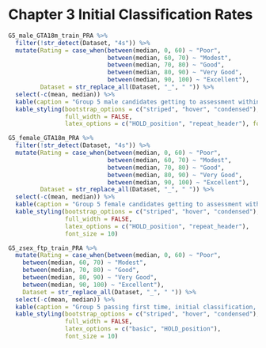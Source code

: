 # Chapter 3 Initial Classification Rates {#pra-supp-info}

```r
G5_male_GTA18m_train_PRA %>% 
  filter(!str_detect(Dataset, "4s")) %>% 
  mutate(Rating = case_when(between(median, 0, 60) ~ "Poor",
                            between(median, 60, 70) ~ "Modest",
                            between(median, 70, 80) ~ "Good",
                            between(median, 80, 90) ~ "Very Good",
                            between(median, 90, 100) ~ "Excellent"),
         Dataset = str_replace_all(Dataset, "_", " ")) %>% 
  select(-c(mean, median)) %>% 
  kable(caption = "Group 5 male candidates getting to assessment within 18 months of training, initial classification, training model performance.", digits = 2, booktab = TRUE, longtable = TRUE) %>%
  kable_styling(bootstrap_options = c("striped", "hover", "condensed"), 
                full_width = FALSE, 
                latex_options = c("HOLD_position", "repeat_header"), font_size = 10)
```


```r
G5_female_GTA18m_PRA %>% 
  filter(!str_detect(Dataset, "4s")) %>% 
  mutate(Rating = case_when(between(median, 0, 60) ~ "Poor",
                            between(median, 60, 70) ~ "Modest",
                            between(median, 70, 80) ~ "Good",
                            between(median, 80, 90) ~ "Very Good",
                            between(median, 90, 100) ~ "Excellent"),
         Dataset = str_replace_all(Dataset, "_", " ")) %>% 
  select(-c(mean, median)) %>%
  kable(caption = "Group 5 female candidates getting to assessment within 18 months of training, initial classification, training model performance.", digits = 2, booktab = TRUE, longtable = TRUE) %>%
  kable_styling(bootstrap_options = c("striped", "hover", "condensed"), 
                full_width = FALSE, 
                latex_options = c("HOLD_position", "repeat_header"),
                font_size = 10)
```


```r
G5_zsex_ftp_train_PRA %>% 
  mutate(Rating = case_when(between(median, 0, 60) ~ "Poor",
    between(median, 60, 70) ~ "Modest",
    between(median, 70, 80) ~ "Good",
    between(median, 80, 90) ~ "Very Good",
    between(median, 90, 100) ~ "Excellent"),
    Dataset = str_replace_all(Dataset, "_", " ")) %>% 
  select(-c(mean, median)) %>% 
  kable(caption = "Group 5 passing first time, initial classification, training model performance. Data standardised within sex.", digits = 2, booktab = TRUE) %>%
  kable_styling(bootstrap_options = c("striped", "hover", "condensed"), 
                full_width = FALSE, 
                latex_options = c("basic", "HOLD_position"),
                font_size = 10)
```

